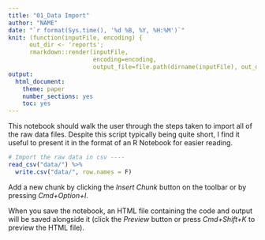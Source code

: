 ```yaml
---
title: "01_Data Import"
author: "NAME"
date: "`r format(Sys.time(), '%d %B, %Y, %H:%M')`"
knit: (function(inputFile, encoding) { 
      out_dir <- 'reports';
      rmarkdown::render(inputFile,
                        encoding=encoding, 
                        output_file=file.path(dirname(inputFile), out_dir, 'analysis.html')) })
output:
  html_document:
  	theme: paper
    number_sections: yes
    toc: yes
---
```


This notebook should walk the user through the steps taken to import all of the raw data files. Despite this script typically being quite short, I find it useful to present it in the format of an R Notebook for easier reading. 

```r
# Import the raw data in csv ----
read_csv("data/") %>%
  write.csv("data/", row.names = F)

```

Add a new chunk by clicking the *Insert Chunk* button on the toolbar or by pressing *Cmd+Option+I*.

When you save the notebook, an HTML file containing the code and output will be saved alongside it (click the *Preview* button or press *Cmd+Shift+K* to preview the HTML file).
